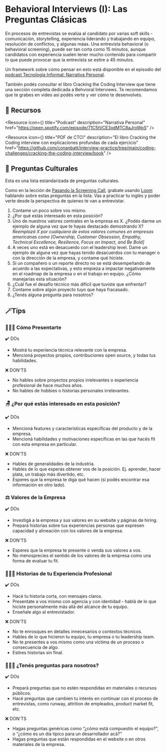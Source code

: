 
# Behavioral Interviews (I): Las Preguntas Clásicas

En procesos de entrevistas se evalúa al candidato por varias soft skills -comunicación, storytelling, experiencia liderando y trabajando en equipo, resolución de conflictos, y algunas máas. Una entrevista behavioral (o behavioral screening), puede ser tan corta como 15 minutos, aunque candidatos con experiencia suelen tener mucho contenido para compartir lo que puede provocar que la entrevista se estire a 45 minutos. 

Un framework sobre cómo pensar en esto está disponible en el episodio del [podcast Tecnología Informal: Narrativa Personal](https://open.spotify.com/episode/71C5tVCE3xdMTC8aJroWpS). 

También podés consultar el libro Cracking the Coding Interview que tiene una sección completa dedicada a Behvioral Interviews. Te recomendamos que te grabes en video así podés verte y ver cómo te desenvolvés. 

<IREmbed src="https://www.youtube.com/embed/eXFurtsBQ5A?si=duGDimXMliAV0uv9"/>

## 🔗 Recursos

<Resource
icon={<LinkIcon className="color-4"/>}
title="Podcast"
description="Narrativa Personal"
href="https://open.spotify.com/episode/71C5tVCE3xdMTC8aJroWpS"
/>

<Resource 
icon={<FilesIcon className="color-2"/>}
title="PDF de CTCI" 
description="El libro Cracking the Coding interview con explicaciones profundas de cada ejercicio" href="https://github.com/conanbatt/interview-practice/tree/main/coding-challenges/cracking-the-coding-interview/book" 
/>

## **👤 Preguntas Culturales**

Esta es una lista estandarizada de preguntas culturales. 

Como en la lección de [Pasando la Screening Call](https://docs.silver.dev/interview-ready/getting-started/pasando-la-screening#screening-call-checklist), grabate usando [Loom](https://loom.com) hablando sobre estas preguntas en la lista. Vas a practicar tu inglés y poder verte desde la perspectiva de quienes te van a entrevistar. 

1. Contame un poco sobre vos mismo. 
2. ¿Por qué estás interesado en esta posición?
3. Uno de nuestros valores centrales en la empresa es X. ¿Podés darme un ejemplo de alguna vez que te hayas destacado demostrando X? *Reemplazá X por cualquiera de estos valores comunes en empresas americanas como [Ownership, Customer Obsession, Empathy, Technical Excellence, Resilience, Focus on Impact, and Be Bold]* 
4. A veces uno está en desacuerdo con el leadership level. Dame un ejemplo de alguna vez que hayas tenido desacuerdos con tu manager o con la dirección de la empresa, y contame qué hiciste. 
5. Si un compañero o un reporte directo no se está desempeñando de acuerdo a las expectativas, y esto empieza a impactar negativamente en el roadmap de la empresa o en el trabajo en equipo. ¿Cómo manejarías esta situación?
6. ¿Cuál fue el desafío técnico más difícil que tuviste que enfrentar?
7. Contame sobre algún proyecto tuyo que haya fracasado.
8. ¿Tenés alguna pregunta para nosotros?

## **🪄Tips**

### **🧔🏻‍♂️ Cómo Presentarte**

✔️ DOs

- Mostrá tu experiencia técnica relevante con la empresa.
- Mencioná proyectos propios, contribuciones open source, y todas tus habilidades.

❌ DON'TS

- No hables sobre proyectos propios irrelevantes o experiencia profesional de hace muchos años.
- No hables de hobbies o historias personales irrelevantes.

### **🪑 ¿Por qué estás interesado en esta posición?**

✔️ DOs

- Mencioná features y características específicas del producto y de la empresa.
- Mencioná habilidades y motivaciones específicas en las que hacés fit con esta empresa en particular.

❌ DON'TS

- Hables de generalidades de la industria.
- Hables de lo que esperás obtener vos de la posición. Ej. aprender, hacer plata, un trabajo más divertido, etc.
- Esperes que la empresa te diga qué hacen (si podés encontrar esa información en otro lado).

### **⚖️ Valores de la Empresa**

✔️ DOs

- Investigá a la empresa y sus valores en su website y páginas de hiring.
- Prepará historias sobre tus experiencias personas que expresen capacidad y alineación con los valores de la empresa.

❌ DON'TS

- Esperes que la empresa te presente o venda sus valores a vos.
- No menosprecies el sentido de los valores de la empresa como una forma de evaluar tu fit.

### **👨🏻‍💻 Historias de tu Experiencia Profesional**

✔️ DOs

- Hacé tu historia corta, con mensajes claros.
- Presentate a vos mismo con agencia y con identidad - hablá de lo que hiciste personalmente más allá del alcance de tu equipo.
- Enseñale algo al entrevistador.

❌ DON'TS

- No te enrosques en detalles innecesarios o contextos técnicos.
- Hables de lo que hicieron tu equipo, tu empresa o tu leadership team.
- No te presentes a vos mismo como una víctima de un proceso o consecuencia de algo.
- Estires historias sin final.

### 👩🏼‍🏫 ¿Tenés preguntas para nosotros?

✔️ DOs

- Prepará preguntas que no estén respondidas en materiales o recursos públicos.
- Hacé preguntas que cambien tu interés en continuar con el proceso de entrevistas, como runway, attrition de empleados, product market fit, etc.

❌ DON'TS

- Hagas preguntas genéricas como “¿cómo está compuestio el equipo?”, o “¿cómo es un día típico para un desarrollador acá?”
- Hagas preguntas que están respondidas en el website o en otros materiales de la empresa.

